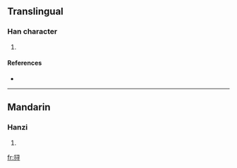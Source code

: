 {{also|撏}}
==Translingual==

===Han character===
{{Han char|rn=64|rad=手|as=06|sn=9|four=|canj=手尸一戈 (QSMI), X手尸一戈 (XQSMI)}}

# {{defn|Han|sort=手06}}

====References====
* {{Han ref|kx=0431.171|hdz=31876.040|uh=6326|ud=25382}}

----

==Mandarin==

===Hanzi===
{{cmn-hanzi|tra=撏|pin=[[xún]] ([[xun2]])|wg=hsün<sup>2</sup>}}

# {{defn|Mandarin}}

[[fr:挦]]